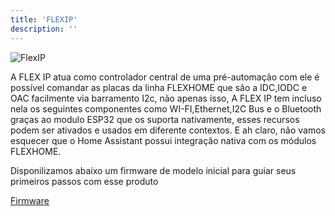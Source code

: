 ```yaml
---
title: 'FLEXIP'
description: ''
---
```


![FlexIP](https://imgs.unisec.com.br/unicontrol/FlexIP.png)

A FLEX IP atua como controlador central de uma pré-automação com ele é possível comandar as placas da linha FLEXHOME que são a IDC,IODC e OAC facilmente via barramento 
I2c, não apenas isso, A FLEX IP tem incluso nela os seguintes componentes como WI-FI,Ethernet,I2C Bus e o Bluetooth graças ao modulo ESP32 que os suporta nativamente, 
esses recursos podem ser ativados e usados em diferente contextos. E ah claro, não vamos esquecer que o Home Assistant possui integração nativa com os módulos FLEXHOME. 

Disponilizamos abaixo um firmware de modelo inicial para guiar seus primeiros passos com esse produto

[Firmware](https://github.com/unisec/flexhome/blob/main/flexip.yaml)